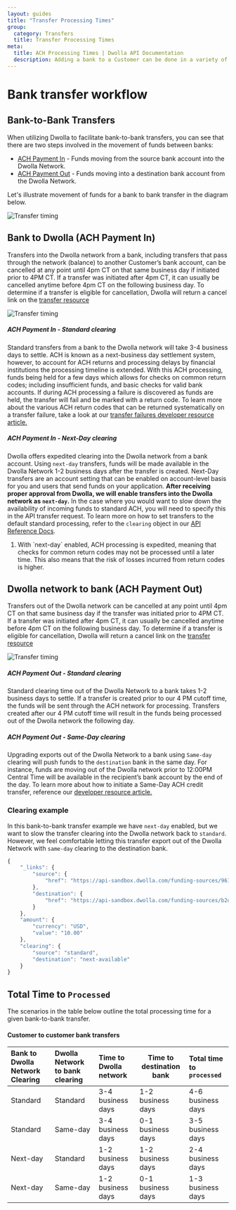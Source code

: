 ```yaml
---
layout: guides
title: "Transfer Processing Times"
group:
  category: Transfers
  title: Transfer Processing Times
meta:
  title: ACH Processing Times | Dwolla API Documentation
  description: Adding a bank to a Customer can be done in a variety of ways, including instant authentication or account and routing number.
---
```


# Bank transfer workflow

## Bank-to-Bank Transfers

When utilizing Dwolla to facilitate bank-to-bank transfers, you can see that there are two steps involved in the movement of funds between banks:

- [ACH Payment In](/resources/bank-transfer-workflow/processing-times.html#bank-to-dwolla-ach-payment-in) - Funds moving from the source bank account into the Dwolla Network.
- [ACH Payment Out](/resources/bank-transfer-workflow/processing-times.html#dwolla-network-to-bank-ach-payment-out) - Funds moving into a destination bank account from the Dwolla Network.

Let's illustrate movement of funds for a bank to bank transfer in the diagram below.

![Transfer timing](/images/ACH_Transfer-timeline.png "Dwolla ACH transfer timeline")

## Bank to Dwolla (ACH Payment In)

Transfers into the Dwolla network from a bank, including transfers that pass through the network (balance) to another Customer’s bank account, can be cancelled at any point until 4pm CT on that same business day if initiated prior to 4PM CT. If a transfer was initiated after 4pm CT, it can usually be cancelled anytime before 4pm CT on the following business day. To determine if a transfer is eligible for cancellation, Dwolla will return a cancel link on the [transfer resource](https://docs.dwolla.com/#cancel-a-transfer)

![Transfer timing](/images/ACH_Next-Day.png "Dwolla ACH transfer timing, pay in")

##### ACH Payment In - Standard clearing

Standard transfers from a bank to the Dwolla network will take 3-4 business days to settle. ACH is known as a next-business day settlement system, however, to account for ACH returns and processing delays by financial institutions the processing timeline is extended. With this ACH processing, funds being held for a few days which allows for checks on common return codes; including insufficient funds, and basic checks for valid bank accounts. If during ACH processing a failure is discovered as funds are held, the transfer will fail and be marked with a return code. To learn more about the various ACH return codes that can be returned systematically on a transfer failure, take a look at our [transfer failures developer resource article.](https://developers.dwolla.com/resources/bank-transfer-workflow/transfer-failures.html)

##### ACH Payment In - Next-Day clearing

Dwolla offers expedited clearing into the Dwolla network from a bank account. Using `next-day` transfers, funds will be made available in the Dwolla Network 1-2 business days after the transfer is created.
Next-Day transfers are an account setting that can be enabled on account-level basis for you and users that send funds on your application. **After receiving proper approval from Dwolla, we will enable transfers into the Dwolla network as `next-day`.** In the case where you would want to slow down the availability of incoming funds to standard ACH, you will need to specify this in the API transfer request. To learn more on how to set transfers to the default standard processing, refer to the `clearing` object in our [API Reference Docs](https://docs.dwolla.com/#clearing-json-object).

<ol class="alerts">
  <li class="alert icon-alert-alert">
    With `next-day` enabled, ACH processing is expedited, meaning that checks
    for common return codes may not be processed until a later time. This also
    means that the risk of losses incurred from return codes is higher.
  </li>
</ol>

## Dwolla network to bank (ACH Payment Out)

Transfers out of the Dwolla network can be cancelled at any point until 4pm CT on that same business day if the transfer was initiated prior to 4PM CT. If a transfer was initiated after 4pm CT, it can usually be cancelled anytime before 4pm CT on the following business day. To determine if a transfer is eligible for cancellation, Dwolla will return a cancel link on the [transfer resource](https://docs.dwolla.com/#cancel-a-transfer)

![Transfer timing](/images/ACH_Same-Day.png "Dwolla ACH transfer timing, pay out")

##### ACH Payment Out - Standard clearing

Standard clearing time out of the Dwolla Network to a bank takes 1-2 business days to settle. If a transfer is created prior to our 4 PM cutoff time, the funds will be sent through the ACH network for processing. Transfers created after our 4 PM cutoff time will result in the funds being processed out of the Dwolla network the following day.

##### ACH Payment Out - Same-Day clearing

Upgrading exports out of the Dwolla Network to a bank using `Same-day` clearing will push funds to the `destination` bank in the same day. For instance, funds are moving out of the Dwolla network prior to 12:00PM Central Time will be available in the recipient’s bank account by the end of the day.
To learn more about how to initiate a Same-Day ACH credit transfer, reference our [developer resource article.](/resources/same-day-ach.html)

### Clearing example

In this bank-to-bank transfer example we have `next-day` enabled, but we want to slow the transfer clearing into the Dwolla network back to `standard`. However, we feel comfortable letting this transfer export out of the Dwolla Network with `same-day` clearing to the destination bank.

```javascript
{
    "_links": {
        "source": {
            "href": "https://api-sandbox.dwolla.com/funding-sources/9615fc1d-8855-4ac2-ab11-e5469c66c8e8"
        },
        "destination": {
            "href": "https://api-sandbox.dwolla.com/funding-sources/b2d83ee5-5834-4cb7-9820-98149aff5063"
        }
    },
    "amount": {
        "currency": "USD",
        "value": "10.00"
    },
    "clearing": {
        "source": "standard",
        "destination": "next-available"
    }
}
```

## Total Time to `Processed`

The scenarios in the table below outline the total processing time for a given bank-to-bank transfer.

#### Customer to customer bank transfers

| Bank to Dwolla Network Clearing | Dwolla Network to bank clearing | Time to Dwolla network | Time to destination bank | Total time to `processed` |
| :------------------------------ | :------------------------------ | :--------------------- | ------------------------ | :------------------------ |
| Standard                        | Standard                        | 3-4 business days      | 1-2 business days        | 4-6 business days         |
| Standard                        | Same-day                        | 3-4 business days      | 0-1 business days        | 3-5 business days         |
| Next-day                        | Standard                        | 1-2 business days      | 1-2 business days        | 2-4 business days         |
| Next-day                        | Same-day                        | 1-2 business days      | 0-1 business days        | 1-3 business days         |
